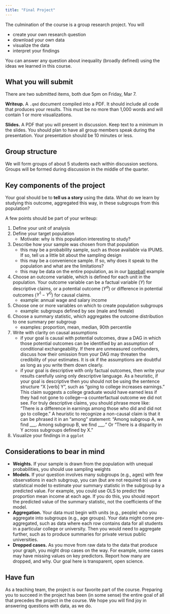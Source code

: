 ```yaml
---
title: "Final Project"
---
```


The culmination of the course is a group research project. You will

- create your own research question
- download your own data
- visualize the data
- interpret your findings

You can answer any question about inequality (broadly defined) using the ideas we learned in this course.

## What you will submit

There are two submitted items, both due 5pm on Friday, Mar 7.

**Writeup.** A `.qmd` document compiled into a PDF. It should include all code that produces your results. This must be no more than 1,000 words and will contain 1 or more visualizations.

**Slides.** A PDF that you will present in discussion. Keep text to a minimum in the slides. You should plan to have all group members speak during the presentation. Your presentation should be 10 minutes or less.

## Group structure

We will form groups of about 5 students each within discussion sections. Groups will be formed during discussion in the middle of the quarter.

## Key components of the project

Your goal should be to **tell us a story** using the data. What do we learn by studying this outcome, aggregated this way, in these subgroups from this population?

A few points should be part of your writeup:

1) Define your unit of analysis
2) Define your target population
     - Motivate: why is this population interesting to study?
3) Describe how your sample was chosen from that population
     - this may be a probability sample, such as those available via IPUMS. If so, tell us a little bit about the sampling design
     - this may be a convenience sample. If so, why does it speak to the population and what are the limitations?
     - this may be data on the entire population, as in our [baseball](../topics/sampling.qmd#sec-baseball) example
4) Choose an outcome variable, which is defined for each unit in the population. Your outcome variable can be a factual variable ($Y$) for descriptive claims, or a potential outcome ($Y^a$) or difference in potential outcomes ($Y^1-Y^0$) for causal claims.
     - example: annual wage and salary income
5) Choose one or more variables on which to create population subgroups
     - example: subgroups defined by sex (male and female)
6) Choose a summary statistic, which aggregates the outcome distribution to one summary per subgroup
     - examples: proportion, mean, median, 90th percentile
7) Write with clarity on causal assumptions
     - if your goal is causal with potential outcomes, draw a DAG in which those potential outcomes can be identified by an assumption of conditional exchangeability. If there are unmeasured confounders, discuss how their omission from your DAG may threaten the credibility of your estimates. It is ok if the assumptions are doubtful as long as you write them down clearly.
     - if your goal is descriptive with only factual outcomes, then write your results carefully using only descriptive language. As a heuristic, if your goal is descriptive then you should not be using the sentence structure "X [verb] Y", such as "going to college increases earnings." This claim suggests a college graduate would have earned less if they had not gone to college---a counterfactual outcome we did not see. For truly descriptive claims, you should phrase more like: "There is a difference in earnings among those who did and did not go to college." A heuristic to recognize a non-causal claim is that it can be phrased it in an "among" statement: "Among subgroup A, we find \_\_\_. Among subgroup B, we find \_\_\_." Or "There is a disparity in Y across subgroups defined by X."
8) Visualize your findings in a `ggplot`
    

## Considerations to bear in mind

- **Weights.** If your sample is drawn from the population with unequal probabilities, you should use sampling weights
- **Models.** If your question involves many subgroups (e.g., ages) with few observations in each subgroup, you can (but are not required to) use a statistical model to estimate your summary statistic in the subgroup by a predicted value. For example, you could use OLS to predict the proportion mean income at each age. If you do this, you should report the predicted value of the summary statistic, not the coefficients of the model.
- **Aggregation.** Your data must begin with units (e.g., people) who you aggregate into subgroups (e.g., age groups). Your data might come pre-aggregated, such as data where each row contains data for all students in a particular college or university. Then you would need to aggregate further, such as to produce summaries for private versus public universities.
- **Dropped cases.** As you move from raw data to the data that produce your graph, you might drop cases on the way. For example, some cases may have missing values on key predictors. Report how many are dropped, and why. Our goal here is transparent, open science.

## Have fun

As a teaching team, the project is our favorite part of the course. Preparing you to succeed in the project has been (in some sense) the entire goal of all that precedes the project in the course. We hope you will find joy in answering questions with data, as we do.



